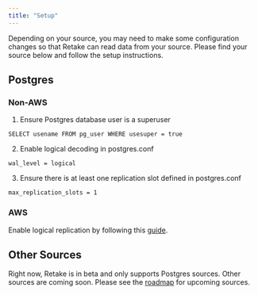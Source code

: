```yaml
---
title: "Setup"
---
```


Depending on your source, you may need to make some configuration changes so that Retake can read data from your source.
Please find your source below and follow the setup instructions.

## Postgres

### Non-AWS

1. Ensure Postgres database user is a superuser

```
SELECT usename FROM pg_user WHERE usesuper = true
```

2. Enable logical decoding in postgres.conf

```
wal_level = logical
```

3. Ensure there is at least one replication slot defined in postgres.conf

```
max_replication_slots = 1
```

### AWS

Enable logical replication by following this [guide](https://docs.aws.amazon.com/AmazonRDS/latest/AuroraUserGuide/AuroraPostgreSQL.Replication.Logical.html).

## Other Sources

Right now, Retake is in beta and only supports Postgres sources. Other sources are coming soon. Please see the [roadmap]()
for upcoming sources.
